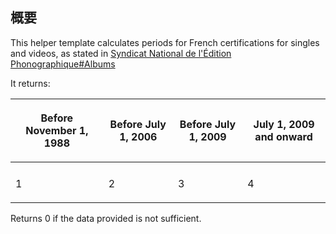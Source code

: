 {{Documentation subpage}}<!-- 在本行下編輯模板說明 -->

== 概要 ==
This helper template calculates periods for French certifications for singles and videos, as stated in [[Syndicat National de l'Édition Phonographique#Albums]]

It returns:

{|class=wikitable
! Before November 1, 1988
! Before July 1, 2006
! Before July  1, 2009
! July 1, 2009 and onward
|-
|- style="background-color:#F0FFF0;"
|1
|2
|3
|4
|}

Returns 0 if the data provided is not sufficient.
<!--
== 參數及使用方法 ==

== 範例 ==

== 重定向 ==

== 注意事项 ==

== 模板编辑说明 ==

== 參見 ==
-->
<includeonly>{{Sandbox other||<!-- 本行下加入模板的分類 -->

}}</includeonly>